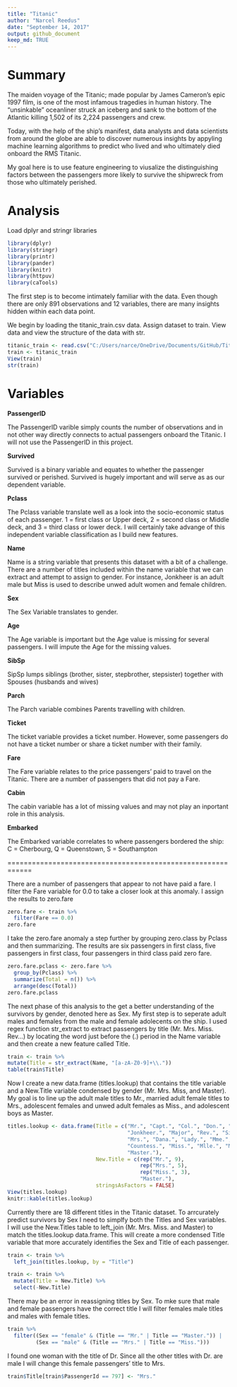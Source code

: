 ```yaml
---
title: "Titanic"
author: "Narcel Reedus"
date: "September 14, 2017"
output: github_document
keep_md: TRUE
---
```


# Summary

The maiden voyage of the Titanic; made popular by James Cameron's epic 1997 film, is one of the most infamous tragedies in human history. The "unsinkable" oceanliner struck an iceberg and sank to the bottom of the Atlantic killing 1,502 of its 2,224 passengers and crew.

Today, with the help of the ship's manifest, data analysts and data scientists from around the globe are able to discover numerous insights by appyling machine learning algorithms to predict who lived and who ultimately died onboard the RMS Titanic.

My goal here is to use feature engineering to viusalize the distinguishing factors between the passengers more likely to survive the shipwreck from those who ultimately perished.

# Analysis

Load dplyr and stringr libraries
```r
library(dplyr)
library(stringr)
library(printr)
library(pander)
library(knitr)
library(httpuv)
library(caTools)
```
The first step is to become intimately familiar with the data. Even though there are only 891 observations and 12 variables, there are many insights hidden within each data point. 

We begin by loading the titanic_train.csv data. Assign dataset to train. View data and view the structure of the data with str.

```r
titanic_train <- read.csv("C:/Users/narce/OneDrive/Documents/GitHub/Titanic/titanic_train.csv")
train <- titanic_train
View(train)
str(train)
```

# Variables

**PassengerID**

The PassengerID varible simply counts the number of observations and in not other way directly connects to actual passengers onboard the Titanic. I will not use the PassengerID in this project.

**Survived**

Survived is a binary variable and equates to whether the passenger survived or perished. Survived is hugely important and will serve as as our dependent variable.

**Pclass**

The Pclass variable translate well as a look into the socio-economic status of each passenger. 1 = first class or Upper deck, 2 = second class or Middle deck, and 3 = third class or lower deck. I will certainly take advange of this independent variable classification as I build new features.

**Name**

Name is a string variable that presents this dataset with a bit of a challenge. There are a number of titles included within the name variable that we can extract and attempt to assign to gender. For instance, Jonkheer is an adult male but Miss is used to describe unwed adult women and female children. 

**Sex**

The Sex Variable translates to gender.

**Age**

The Age variable is important but the Age value is missing for several passengers. I will impute the Age for the missing values.

**SibSp**

SipSp lumps siblings (brother, sister, stepbrother, stepsister) together with Spouses (husbands and wives)

**Parch**

The Parch variable combines Parents travelling with children.

**Ticket**

The ticket variable provides a ticket number. However, some passengers do not have a ticket number or share a ticket number with their family.

**Fare**

The Fare variable relates to the price passengers' paid to travel on the Titanic. There are a number of passengers that did not pay a Fare.   

**Cabin**

The cabin variable has a lot of missing values and may not play an inportant role in this analysis.

**Embarked**

The Embarked variable correlates to where passengers bordered the ship: C = Cherbourg, Q = Queenstown, S = Southampton

============================================================

There are a number of passengers that appear to not have paid a fare. I filter the Fare variable for 0.0 to take a closer look at this anomaly. I assign the results to zero.fare


```r
zero.fare <- train %>%
  filter(Fare == 0.0)
zero.fare
```

I take the zero.fare anomaly a step further by grouping zero.class by Pclass and then summarizing. The results are six passengers in first class, five passengers in first class, four passengers in third class paid zero fare.



```r
zero.fare.pclass <- zero.fare %>%
  group_by(Pclass) %>%
  summarize(Total = n()) %>%
  arrange(desc(Total))
zero.fare.pclass
```

The next phase of this analysis to the get a better understanding of the survivors by gender, denoted here as Sex. My first step is to seperate adult males and females from the male and female adolecents on the ship. I used regex function str_extract to extract passengers by title (Mr. Mrs. Miss. Rev...) by locating the word just before the (.) period in the Name variable and then create a new feature called Title. 

```r
train <- train %>%
mutate(Title = str_extract(Name, "[a-zA-Z0-9]+\\."))
table(train$Title)
```

Now I create a new data.frame (titles.lookup) that contains the title variable and a New.Title variable condensed by gender (Mr. Mrs. Miss, and Master). My goal is to line up the adult male titles to Mr., married adult female titles to Mrs., adolescent females and unwed adult females as Miss., and adolescent boys as Master.

```r
titles.lookup <- data.frame(Title = c("Mr.", "Capt.", "Col.", "Don.", "Dr.", 
                                      "Jonkheer.", "Major", "Rev.", "Sir", 
                                      "Mrs.", "Dana.", "Lady.", "Mme.", 
                                      "Countess.", "Miss.", "Mlle.", "Ms.", 
                                      "Master."), 
                            New.Title = c(rep("Mr.", 9),
                                          rep("Mrs.", 5),
                                          rep("Miss.", 3),
                                          "Master."),
                            stringsAsFactors = FALSE)
View(titles.lookup)
knitr::kable(titles.lookup)
```


Currently there are 18 different titles in the Titanic dataset. To arrcurately predict survivors by Sex I need to simplfy both the Titles and Sex variables. I will use the New.Titles table to left_join (Mr. Mrs. Miss. and Master) to match the titles.lookup data.frame. This will create a more condensed Title variable that more accurately identifies the Sex and Title of each passenger. 

```r
train <- train %>%
  left_join(titles.lookup, by = "Title")
```
```r
train <- train %>%
  mutate(Title = New.Title) %>%
  select(-New.Title)
```

There may be an error in reassigning titles by Sex. To mke sure that male and female passengers have the correct title I will filter females male titles and males with female titles.

```r
train %>%
  filter((Sex == "female" & (Title == "Mr." | Title == "Master.")) |
         (Sex == "male" & (Title == "Mrs." | Title == "Miss.")))
```

I found one woman with the title of Dr. Since all the other titles with Dr. are male I will change this female passengers' title to Mrs. 

```r
train$Title[train$PassengerId == 797] <- "Mrs."
```





